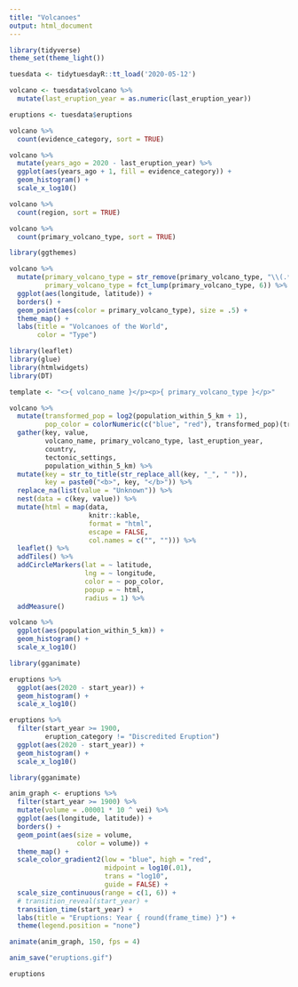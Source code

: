 ```yaml
---
title: "Volcanoes"
output: html_document
---
```


```r
library(tidyverse)
theme_set(theme_light())

tuesdata <- tidytuesdayR::tt_load('2020-05-12')
```

```r
volcano <- tuesdata$volcano %>%
  mutate(last_eruption_year = as.numeric(last_eruption_year))

eruptions <- tuesdata$eruptions
```

```r
volcano %>%
  count(evidence_category, sort = TRUE)

volcano %>%
  mutate(years_ago = 2020 - last_eruption_year) %>%
  ggplot(aes(years_ago + 1, fill = evidence_category)) +
  geom_histogram() +
  scale_x_log10()
```

```r
volcano %>%
  count(region, sort = TRUE)

volcano %>%
  count(primary_volcano_type, sort = TRUE)
```

```r
library(ggthemes)

volcano %>%
  mutate(primary_volcano_type = str_remove(primary_volcano_type, "\\(.*\\)"),
         primary_volcano_type = fct_lump(primary_volcano_type, 6)) %>%
  ggplot(aes(longitude, latitude)) +
  borders() +
  geom_point(aes(color = primary_volcano_type), size = .5) +
  theme_map() +
  labs(title = "Volcanoes of the World",
       color = "Type")
```

```r
library(leaflet)
library(glue)
library(htmlwidgets)
library(DT)

template <- "<>{ volcano_name }</p><p>{ primary_volcano_type }</p>"

volcano %>%
  mutate(transformed_pop = log2(population_within_5_km + 1),
         pop_color = colorNumeric(c("blue", "red"), transformed_pop)(transformed_pop)) %>%
  gather(key, value,
         volcano_name, primary_volcano_type, last_eruption_year,
         country,
         tectonic_settings,
         population_within_5_km) %>%
  mutate(key = str_to_title(str_replace_all(key, "_", " ")),
         key = paste0("<b>", key, "</b>")) %>%
  replace_na(list(value = "Unknown")) %>%
  nest(data = c(key, value)) %>%
  mutate(html = map(data,
                    knitr::kable,
                    format = "html",
                    escape = FALSE,
                    col.names = c("", ""))) %>%
  leaflet() %>%
  addTiles() %>%
  addCircleMarkers(lat = ~ latitude,
                   lng = ~ longitude,
                   color = ~ pop_color,
                   popup = ~ html,
                   radius = 1) %>%
  addMeasure()
```

```r
volcano %>%
  ggplot(aes(population_within_5_km)) +
  geom_histogram() +
  scale_x_log10()
```

```r
library(gganimate)

eruptions %>%
  ggplot(aes(2020 - start_year)) +
  geom_histogram() +
  scale_x_log10()

eruptions %>%
  filter(start_year >= 1900,
         eruption_category != "Discredited Eruption")
  ggplot(aes(2020 - start_year)) +
  geom_histogram() +
  scale_x_log10()
```

```r
library(gganimate)

anim_graph <- eruptions %>%
  filter(start_year >= 1900) %>%
  mutate(volume = .00001 * 10 ^ vei) %>%
  ggplot(aes(longitude, latitude)) +
  borders() +
  geom_point(aes(size = volume,
                 color = volume)) +
  theme_map() +
  scale_color_gradient2(low = "blue", high = "red",
                        midpoint = log10(.01),
                        trans = "log10",
                        guide = FALSE) +
  scale_size_continuous(range = c(1, 6)) +
  # transition_reveal(start_year) +
  transition_time(start_year) +
  labs(title = "Eruptions: Year { round(frame_time) }") +
  theme(legend.position = "none")

animate(anim_graph, 150, fps = 4)

anim_save("eruptions.gif")
```





```r
eruptions
```

